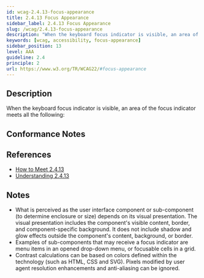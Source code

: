 ```yaml
---
id: wcag-2.4.13-focus-appearance
title: 2.4.13 Focus Appearance
sidebar_label: 2.4.13 Focus Appearance
slug: /wcag/2.4.13-focus-appearance
description: "When the keyboard focus indicator is visible, an area of the focus indicator meets all the following:"
keywords: [wcag, accessibility, focus-appearance]
sidebar_position: 13
level: AAA
guideline: 2.4
principle: 2
url: https://www.w3.org/TR/WCAG22/#focus-appearance
---
```


## Description

When the keyboard focus indicator is visible, an area of the focus indicator meets all the following:

## Conformance Notes



## References

- [How to Meet 2.4.13](https://www.w3.org/WAI/WCAG22/quickref/#focus-appearance)
- [Understanding 2.4.13](https://www.w3.org/WAI/WCAG22/Understanding/focus-appearance.html)

## Notes

- What is perceived as the user interface component or sub-component (to determine enclosure or size) depends on its visual presentation. The visual presentation includes the component's visible content, border, and component-specific background. It does not include shadow and glow effects outside the component's content, background, or border.
- Examples of sub-components that may receive a focus indicator are menu items in an opened drop-down menu, or focusable cells in a grid.
- Contrast calculations can be based on colors defined within the technology (such as HTML, CSS and SVG). Pixels modified by user agent resolution enhancements and anti-aliasing can be ignored.
